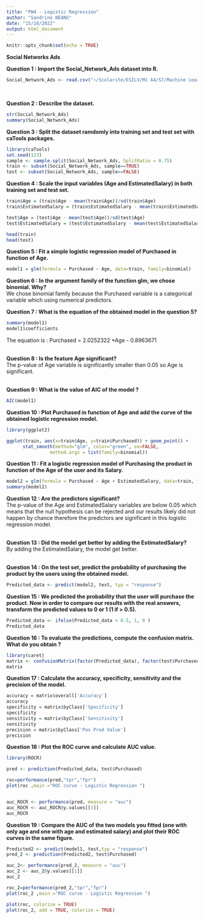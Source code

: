 ```yaml
---
title: "PW4 - Logistic Regression"
author: "Sandrine NEANG"
date: "15/10/2022"
output: html_document
---
```


```r
knitr::opts_chunk$set(echo = TRUE)
```

<b>Social Networks Ads</b><br>

<b>Question 1 : Import the Social_Network_Ads dataset into R.</b><br>
```r
Social_Network_Ads <- read.csv("~/Scolarité/ESILV/M1 A4/S7/Machine Learning/TDs/Datas/Social_Network_Ads.csv")
```
<br>

<b>Question 2 : Describe the dataset.</b><br>
```r
str(Social_Network_Ads)
summary(Social_Network_Ads)
```

<b>Question 3 : Split the dataset ramdomly into training set and test set with caTools packages.</b><br>
```r
library(caTools)
set.seed(123)
sample <- sample.split(Social_Network_Ads, SplitRatio = 0.75)
train <- subset(Social_Network_Ads, sample==TRUE)
test <- subset(Social_Network_Ads, sample==FALSE)
```

<b>Question 4 : Scale the input variables (Age and EstimatedSalary) in both training set and test set.</b><br>
```r
train$Age = (train$Age - mean(train$Age))/sd(train$Age)
train$EstimatedSalary = (train$EstimatedSalary - mean(train$EstimatedSalary))/sd(train$EstimatedSalary)

test$Age = (test$Age - mean(test$Age))/sd(test$Age)
test$EstimatedSalary = (test$EstimatedSalary - mean(test$EstimatedSalary))/sd(test$EstimatedSalary)

head(train)
head(test)
```

<b>Question 5 : Fit a simple logistic regression model of Purchased in function of Age.</b><br>
```r
model1 = glm(formula = Purchased ~ Age, data=train, family=binomial)
```

<b>Question 6 : In the argument family of the function glm, we chose binomial. Why?</b></br>
We chose binomial family because the Purchased variable is a categorical variable which using numerical predictors.

<b>Question 7 : What is the equation of the obtained model in the question 5?</b><br>
```r
summary(model1)
model1$coefficients
```
The equation is : Purchased = 2.0252322 *Age - 0.8963671<br><br>

<b>Question 8 : Is the feature Age significant?</b><br>
The p-value of Age variable is significantly smaller than 0.05 so Age is significant.<br><br>

<b>Question 9 : What is the value of AIC of the model ?</b><br>
```r
AIC(model1)
```

<b>Question 10 : Plot Purchased in function of Age and add the curve of the obtained logistic regression model.</b><br>
```r
library(ggplot2)

ggplot(train, aes(x=train$Age, y=train$Purchased)) + geom_point() +
      stat_smooth(method="glm", color="green", se=FALSE,
                method.args = list(family=binomial))
```

<b>Question 11 : Fit a logistic regression model of Purchasing the product in function of the Age of the user and its Salary.</b><br>
```r
model2 = glm(formula = Purchased ~ Age + EstimatedSalary, data=train, family=binomial)
summary(model2)
```

<b>Question 12 : Are the predictors significant?</b><br>
The p-value of the Age and EstimatedSalary variables are below 0.05 which means that the null hypothesis can be rejected and our results likely did not happen by chance
therefore the predictors are significant in this logistic regression model.
<br><br>

<b>Question 13 : Did the model get better by adding the EstimatedSalary?</b><br>
By adding the EstimatedSalary, the model get better.<br><br>


<b>Question 14 : On the test set, predict the probability of purchasing the product by the users using the obtained model.</b><br>
```r
Predicted_data <- predict(model2, test, typ = "response")
```

<b>Question 15 : We predicted the probability that the user will purchase the product. Now in order to compare our results with the real answers, transform the predicted values to 0 or 1 (1 if > 0.5).</b><br>
```r
Predicted_data <- ifelse(Predicted_data > 0.5, 1, 0 )
Predicted_data
```

<b>Question 16 : To evaluate the predictions, compute the confusion matrix. What do you obtain ?</b><br>
```r
library(caret)
matrix <- confusionMatrix(factor(Predicted_data), factor(test$Purchased))
matrix
```

<b>Question 17 : Calculate the accuracy, specificity, sensitivity and the precision of the model.</b><br>
```r
accuracy = matrix$overall['Accuracy']
accuracy
specificity = matrix$byClass['Specificity']
specificity
sensitivity = matrix$byClass['Sensitivity']
sensitivity
precision = matrix$byClass['Pos Pred Value'] 
precision
```

<b>Question 18 : Plot the ROC curve and calculate AUC value.</b><br>
```r
library(ROCR)

pred <- prediction(Predicted_data, test$Purchased)

roc=performance(pred,"tpr","fpr")
plot(roc ,main ="ROC curve - Logistic Regression ")


auc_ROCR <- performance(pred, measure = "auc")
auc_ROCR <- auc_ROCR@y.values[[1]]
auc_ROCR
```

<b>Question 19 : Compare the AUC of the two models you fitted (one with only age and one with age and estimated salary) and plot their ROC curves in the same figure.</b><br>
```r
Predicted2 <- predict(model1, test,typ = "response")
pred_2 <- prediction(Predicted2, test$Purchased)

auc_2<- performance(pred_2, measure = "auc")
auc_2 <- auc_2@y.values[[1]]
auc_2

roc_2=performance(pred_2,"tpr","fpr")
plot(roc_2 ,main ="ROC curve - Logistic Regression ")

plot(roc, colorize = TRUE)
plot(roc_2, add = TRUE, colorize = TRUE)
```




